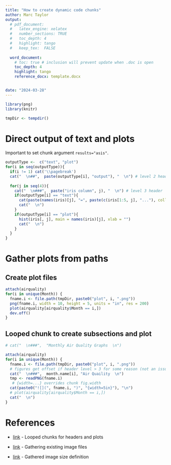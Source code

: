 ```yaml
---
title: "How to create dynamic code chunks"
author: Marc Taylor
output: 
  # pdf_document:
  #   latex_engine: xelatex
  #   number_sections: TRUE
  #   toc_depth: 4
  #   highlight: tango
  #   keep_tex:  FALSE
    
  word_document:
    # toc: true # inclusion will prevent update when .doc is open
    toc_depth: 4
    highlight: tango
    reference_docx: template.docx


date: "2024-03-28"
---
```


```r
library(png)
library(knitr)

tmpDir <- tempdir()
```

# Direct output of text and plots

Important to set chunk argument `results="asis"`.

```r
outputType <-  c("text", "plot")
for(i in seq(outputType)){
  if(i != 1) cat('\\pagebreak')
  cat("  \n##",  paste(outputType[i], "output"), "  \n") # level 2 header
  
  for(j in seq(4)){
    cat("  \n###",  paste("iris column", j), "  \n") # level 3 header
    if(outputType[i] == "text"){
      cat(paste(names(iris)[j], "=", paste(c(iris[1:5, j], "..."), collapse = ", ")), "  \n")
      cat("  \n")
    }
    if(outputType[i] == "plot"){
      hist(iris[, j], main = names(iris)[j], xlab = "")
      cat("  \n")
    }
  }
}

```

# Gather plots from paths

## Create plot files

```r
attach(airquality)
for(i in unique(Month)) {
  fname.i <- file.path(tmpDir, paste0("plot", i, ".png"))
  png(fname.i, width = 10, height = 5, units = "in", res = 200)
  plot(airquality[airquality$Month == i,])
  dev.off()
}

```

## Looped chunk to create subsections and plot

```r
# cat("  \n###",  "Monthly Air Quality Graphs  \n")

attach(airquality)
for(i in unique(Month)) {
  fname.i <- file.path(tmpDir, paste0("plot", i, ".png"))
  # figures get offset if header level > 3 for some reason (not an issue in a docx.)
  cat("  \n###",  month.name[i], "Air Quaility  \n") 
  tmp <- readPNG(fname.i)
   # {width=...} overrides chunk fig.width
  cat(paste0("![](", fname.i, ")", "{width=5in}"), "\n")
  # plot(airquality[airquality$Month == i,])
  cat("  \n")
}
```

# References

-   [[link]{.underline}](https://stackoverflow.com/a/36381976/1199289) - Looped chunks for headers and plots

-   [[link]{.underline}](https://stackoverflow.com/a/51269087/1199289) - Gathering existing image files

-   [[link]{.underline}](https://stackoverflow.com/a/77648053/1199289) - Gathered image size definition
